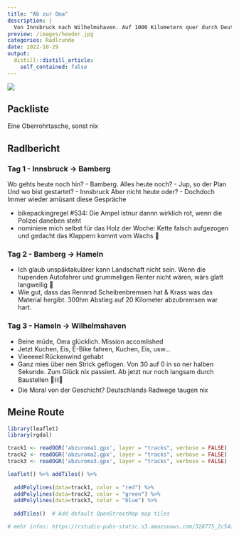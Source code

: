 ```yaml
---
title: "Ab zur Oma"
description: |
  Von Innsbruck nach Wilhelmshaven. Auf 1000 Kilometern quer durch Deutschland. Die letzten warmen Tage des Jahres 2022 noch einmal voll ausgenutzt.
preview: /images/header.jpg
categories: Radlrunde
date: 2022-10-29
output:
  distill::distill_article:
    self_contained: false
---
```


![](images/header.jpg)

## Packliste
Eine Oberrohrtasche, sonst nix

## Radlbericht

### Tag 1 - Innsbruck -> Bamberg
Wo gehts heute noch hin? - Bamberg.
Alles heute noch? - Jup, so der Plan
Und wo bist gestartet? - Innsbruck
Aber nicht heute oder? - Dochdoch
Immer wieder amüsant diese Gespräche

- bikepackingregel #534: Die Ampel istnur dannn wirklich rot, wenn die Polizei daneben steht
- nominiere mich selbst für das Holz der Woche: Kette falsch aufgezogen und gedacht das Klappern kommt vom Wachs 🧘


### Tag 2 - Bamberg -> Hameln
- Ich glaub unspäktakulärer kann Landschaft nicht sein. Wenn die hupenden Autofahrer und grummeligen Renter nicht wären, wärs glatt langweilig 🤭
- Wie gut, dass das Rennrad Scheibenbremsen hat & Krass was das Material hergibt. 300hm Abstieg auf 20 Kilometer abzubremsen war hart.


### Tag 3 - Hameln -> Wilhelmshaven
- Beine müde, Oma glücklich. Mission accomlished
- Jetzt Kuchen, Eis, E-Bike fahren, Kuchen, Eis, usw...
- Vieeeeel Rückenwind gehabt
- Ganz mies über nen Strick geflogen. Von 30 auf 0 in so ner halben Sekunde. Zum Glück nix passiert. Ab jetzt nur noch langsam durch Baustellen 🚧⛓️🚧
- Die Moral von der Geschicht? Deutschlands Radwege taugen nix


## Meine Route
```r
library(leaflet)
library(rgdal)

track1 <- readOGR('abzuroma1.gpx', layer = "tracks", verbose = FALSE)
track2 <- readOGR('abzuroma2.gpx', layer = "tracks", verbose = FALSE)
track3 <- readOGR('abzuroma3.gpx', layer = "tracks", verbose = FALSE)

leaflet() %>% addTiles() %>% 
  
  addPolylines(data=track1, color = "red") %>%
  addPolylines(data=track2, color = "green") %>%
  addPolylines(data=track3, color = "blue") %>%
  
  addTiles()  # Add default OpenStreetMap map tiles

# mehr infos: https://rstudio-pubs-static.s3.amazonaws.com/328775_2c54adb6ac734563b88c14bce515b012.html

```
